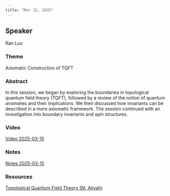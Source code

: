 ```yaml
---
title: "Mar 15, 2025"
---
```


## Speaker

Ran Luo

### Theme 
Axiomatic Construction of TQFT

### Abstract
In this session, we began by exploring the boundaries in topological quantum field theory (TQFT), followed by a review of the notion of quantum anomalies and their implications. We then discussed how invariants can be described in a more axiomatic framework. The session continued with an investigation into boundary invariants and spin structures.

### Video  
[Video 2025-03-15](https://drive.google.com/file/d/10UxETdLmGRIYS53rkRRZzK27S6KOw8rn/view?usp=sharing)

### Notes  
[Notes 2025-03-15](https://drive.google.com/file/d/1SwCjSC6iA-lwvQt2hj-5-CZhmvirxG8G/view?usp=sharing)

### Resources 
[Topological Quantum Field Theory (M. Atiyah)](https://drive.google.com/file/d/1gzbzACSeomxKSqJnaeoTW6rQ8IfxWOgc/view?usp=sharing)